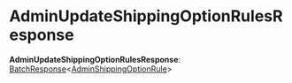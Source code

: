 
# AdminUpdateShippingOptionRulesResponse

 **AdminUpdateShippingOptionRulesResponse**: [BatchResponse](../types.HttpTypes.BatchResponse/page.mdx)&#60;[AdminShippingOptionRule](../../interfaces/types.HttpTypes.AdminShippingOptionRule/page.mdx)&#62;
